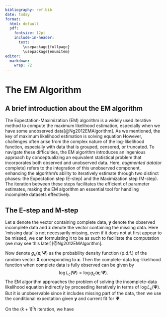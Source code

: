 ```yaml
---
bibliography: ref.bib
date: today
format: 
  html: default
  pdf:
    fontsize: 12pt
    include-in-header:
      text: |
        \usepackage{fullpage}
        \usepackage{enumitem}
editor: 
  markdown: 
    wrap: 72
---
```

# The EM Algorithm {#sec-EM}

## A brief introduction about the EM algorithm

The Expectation-Maximization (EM) algorithm is a widely used iterative method to compute the maximum likelihood estimation, especially when we have some unobserved data[@Ng2012EMAlgorithm]. As we mentioned, the key of maximum likelihood estimation is solving equation
\begin{equation}
\frac{\partial}{\partial \beta}l=0.
\end{equation}
However, challenges often arise from the complex nature of the log-likelihood function, especially with data that is grouped, censored, or truncated. To navigate these difficulties, the EM algorithm introduces an ingenious approach by conceptualizing an equivalent statistical problem that incorporates both observed and unobserved data. Here, _augmented data_(or complete) refers to the integration of this unobserved component, enhancing the algorithm's ability to iteratively estimate through two distinct phases: the Expectation step (E-step) and the Maximization step (M-step). The iteration between these steps facilitates the efficient of parameter estimates, making the EM algorithm an essential tool for handling incomplete datasets effectively.

## The E-step and M-step

Let $\boldsymbol{x}$ denote the vector containing complete data, $\boldsymbol{y}$ denote the observed incomplete data and $\boldsymbol{z}$ denote the vector containing the missing data. Here 'missing data' is not necessarily missing, even if it does not at first appear to be missed, we can formulating it to be as such to facilitate the computation (we may see this later)[@Ng2012EMAlgorithm].

Now denote $g_c(\boldsymbol{x};\boldsymbol{\Psi})$ as the probability density function (p.d.f.) of the random vector $\boldsymbol{X}$ corresponding to $\boldsymbol{x}$. Then the complete-data log-likelihood function when complete data is fully observed can be given by 
$$\log L_c(\boldsymbol{\Psi})=\log g_c(\boldsymbol{x};\boldsymbol{\Psi}).$$
The EM algorithm approaches the problem of solving the incomplete-data likelihood equation indirectly by proceeding iteratively in terms of $\log L_c(\boldsymbol{\Psi})$. But it is unobservable since it includes missing part of the data, then we use the conditional expectation given $\boldsymbol{y}$ and current fit for $\boldsymbol{\Psi}$.

On the $(k+1)^th$ iteration, we have
\begin{align*}
&\text{E-step: Compute } Q(\boldsymbol{\Psi};\boldsymbol{\Psi}^{(k)}):=\mathbb{E}[\log L_c(\boldsymbol{\Psi})|y]\\
&\text{M-step: Update }\boldsymbol{\Psi}^{(k+1)} \text{ as }\boldsymbol{{\Psi}}^{(k+1)}:=\text{arg}\max_\boldsymbol{\Psi} Q(\boldsymbol{\Psi};\boldsymbol{\Psi}^{(k)})
\end{align*}

